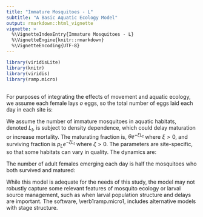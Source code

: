 ```yaml
---
title: "Immature Mosquitoes - L"
subtitle: "A Basic Aquatic Ecology Model"
output: rmarkdown::html_vignette
vignette: >
  %\VignetteIndexEntry{Immature Mosquitoes - L}
  %\VignetteEngine{knitr::rmarkdown}
  %\VignetteEncoding{UTF-8}
---
```


```r
library(viridisLite)
library(knitr)
library(viridis)
library(ramp.micro)
```

## 

For purposes of integrating the effects of movement and aquatic ecology, we assume each female lays $o$ eggs, so the total number of eggs laid each day in each site is: 

\begin{equation} 
\eta_t = o \psi_q Q_t 
\label{eq_nut}
\end{equation}

We assume the number of immature mosquitoes in aquatic habitats, denoted $L_t$, is subject to density dependence, which could delay maturation or increase mortality. The maturating fraction is, $\theta e^{-\xi L_t}$ where $\xi>0$, and surviving fraction is $p_L e^{-\zeta L_t}$ where $\zeta>0$. The parameters are site-specific, so that some habitats can vary in quality. The dynamics are:  

\begin{equation} 
L_{t+1} = \eta_t +  p_L e^{-\zeta L_t} (1-\theta e^{-\xi L_t}) L_t.
\label{eq_Lt}
\end{equation}

The number of adult females emerging each day is half the mosquitoes who both survived and matured: 

\begin{equation} 
\Lambda_{t+1} = \frac{p_L \theta e^{-(\xi +\zeta) L_t} }{2} L_t
\label{eq_Lambdat}
\end{equation}

While this model is adequate for the needs of this study, the model may not robustly capture some relevant features of mosquito ecology or larval source management, such as when larval population structure and delays are important. The software, \verb1ramp.micro1, includes alternative models with stage structure. 
